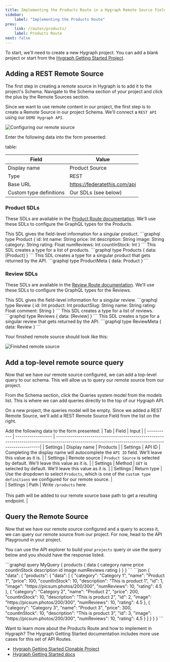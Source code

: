 ```yaml
---
title: Implementing the Products Route in a Hygraph Remote Source field
sidebar: 
    label: "Implementing the Products Route"
prev: 
    link: /routes/products/
    label: Products Route
next: false
---
```




To start, we'll need to create a new Hygraph project. You can add a blank project or start from the [Hygraph Getting Started Project](https://app.hygraph.com/clone/4d65d295cd1e4912aa401fb15f72d40d?name=GS2023%20Stage%201).

## Adding a REST Remote Source

The first step in creating a remote source in Hygraph is to add it to the project's Schema. Navigate to the Schema section of your project and click the plus by the Remote Sources section.

Since we want to use remote content in our project, the first step is to create a Remote Source in our project Schema. We'll connect a `REST API` using our `DEMO Hygraph API`.


![Configuring our remote source](https://hygraph.com/images/docs/getting-started/add_remote_source_to_schema.gif)

Enter the following data into the form presented:

table:

| Field | Value |
| --- | --- |
| Display name | Product Source |
| Type | REST |
| Base URL | https://federatethis.com/api |
| Custom type definitions | Our SDLs (see below) |

### Product SDLs

These SDLs are available in the [Product Route documentation](/routes/products/). We'll use these SDLs to configure the GraphQL types for the Products.

<Tabs>
  <TabItem label="Product">
    This SDL gives the field-level information for a singular product.
```graphql
type Product {
  id: Int
  name: String
  price: Int
  description: String
  image: String
  category: String
  rating: Float
  numReviews: Int
  countInStock: Int
}
```
  </TabItem>
  <TabItem label="Products">
  This SDL creates a type for a list of products.
```graphql
type Products {
  data: [Product]
}
```
  </TabItem>
  <TabItem label="ProductMeta">
    This SDL creates a type for a singular product that gets returned by the API.
```graphql
type ProductMeta {
  data: Product
}
```
  </TabItem>
</Tabs>

### Review SDLs
These SDLs are available in the [Review Route documentation](/routes/reviews/). We'll use these SDLs to configure the GraphQL types for the Reviews.

<Tabs>
  <TabItem label="Review">
  This SDL gives the field-level information for a singular review.
```graphql
type Review {
    id: Int
    product: Int
    productSlug: String
    name: String
    rating: Float
    comment: String
}
```
  </TabItem>
    <TabItem label="Reviews">
    This SDL creates a type for a list of reviews.
```graphql
type Reviews {
  data: [Review]
}
```
  </TabItem>
    <TabItem label="ReviewMeta">
    This SDL creates a type for a singular review that gets returned by the API.
```graphql
type ReviewMeta {
  data: Review
}
```
  </TabItem>
</Tabs>

Your finished remote source should look like this:

![Finished remote source](https://hygraph.com/images/docs/getting-started/show_finished_remote_source.gif)

## Add a top-level remote source query

Now that we have our remote source configured, we can add a top-level query to our schema. This will allow us to query our remote source from our project.

From the Schema section, click the Queries system model from the models list. This is where we can add queries directly to the top of our Hygraph API.

On a new project, the queries model will be empty. Since we added a REST Remote Source, we'll add a REST Remote Source Field from the list on the right.

Add the following data to the form presented:
| Tab         | Field               | Input                                                                                                                                               |
| ----------- | ------------------  | ----------------------------------------------------------------------------------------------------------------------------------------------------|
| Settings    | Display name        | Products                                                                                                                                             |
| Settings    | API ID              | Completing the display name will autocomplete the `API ID` field. We'll leave this value as it is.                                                  |
| Settings    | Remote source       | `Product Source` is selected by default. We'll leave this value as it is.                                                                                |
| Settings    | Method              | `GET` is selected by default. We'll leave this value as it is.                                                                                      |
| Settings    | Return type         | Use the dropdown to select `Products`, which is one of the `custom type definitions` we configured for our remote source.                 |                                  
| Settings    | Path                | Write `/products` here. <br></br>This path will be added to our remote source base path to get a resulting endpoint.   |


## Query the Remote Source

Now that we have our remote source configured and a query to access it, we can query our remote source from our project. For now, head to the API Playground in your project. 

You can use the API explorer to build your `projects` query or use the query below and you should have the response listed.

<Tabs>
  <TabItem label="Query">
```graphql
query MyQuery {
  products {
    data {
      category
      name
      price
      countInStock
      description
      id
      image
      numReviews
      rating
    }
  }
}
```
  </TabItem>
  <TabItem label="Response">
```json
{
  "data": {
    "products": {
      "data": [
        {
          "category": "Category 1",
          "name": "Product 1",
          "price": 100,
          "countInStock": 10,
          "description": "This is product 1",
          "id": 1,
          "image": "https://picsum.photos/200/300",
          "numReviews": 10,
          "rating": 4.5
        },
        {
          "category": "Category 2",
          "name": "Product 2",
          "price": 200,
          "countInStock": 10,
          "description": "This is product 2",
          "id": 2,
          "image": "https://picsum.photos/200/300",
          "numReviews": 10,
          "rating": 4.5
        },
        {
          "category": "Category 3",
          "name": "Product 3",
          "price": 300,
          "countInStock": 10,
          "description": "This is product 3",
          "id": 3,
          "image": "https://picsum.photos/200/300",
          "numReviews": 10,
          "rating": 4.5
        }
      ]
    }
  }
}
```
  </TabItem>
</Tabs>


<Card icon="information" title="More Resources">

Want to learn more about the Products Route and how to implement in Hygraph? The Hygraph Getting Started documentation includes more use cases for this set of API Routes.

* [Hygraph Getting Started Clonable Project](https://app.hygraph.com/clone/4d65d295cd1e4912aa401fb15f72d40d?name=GS2023%20Stage%201)
* [Hygraph Getting Started docs](https://docs.hygraph.com/getting-started/)
</Card>
